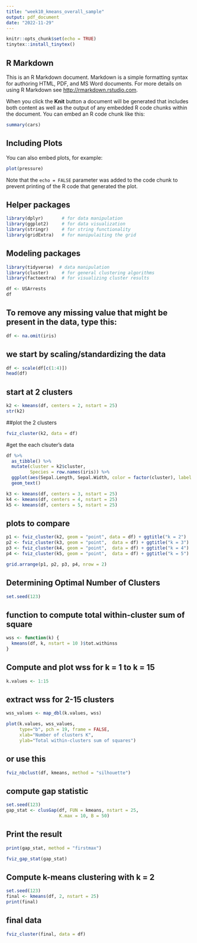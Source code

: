 ```yaml
---
title: "week10_kmeans_overall_sample"
output: pdf_document
date: "2022-11-29"
---
```


```r
knitr::opts_chunk$set(echo = TRUE)
tinytex::install_tinytex()
```

## R Markdown

This is an R Markdown document. Markdown is a simple formatting syntax for authoring HTML, PDF, and MS Word documents. For more details on using R Markdown see <http://rmarkdown.rstudio.com>.

When you click the **Knit** button a document will be generated that includes both content as well as the output of any embedded R code chunks within the document. You can embed an R code chunk like this:

```r
summary(cars)
```

## Including Plots

You can also embed plots, for example:

```r
plot(pressure)
```

Note that the `echo = FALSE` parameter was added to the code chunk to prevent printing of the R code that generated the plot.

## Helper packages
```r
library(dplyr)       # for data manipulation
library(ggplot2)     # for data visualization
library(stringr)     # for string functionality
library(gridExtra)   # for manipulaiting the grid
```

## Modeling packages
```r
library(tidyverse)  # data manipulation
library(cluster)     # for general clustering algorithms
library(factoextra)  # for visualizing cluster results

df <- USArrests
df
```

## To remove any missing value that might be present in the data, type this:
```r
df <- na.omit(iris)
```

## we start by scaling/standardizing the data
```r
df <- scale(df[c(1:4)])
head(df)
```

## start at 2 clusters
```r
k2 <- kmeans(df, centers = 2, nstart = 25)
str(k2)
```

##plot the 2 clusters
```r
fviz_cluster(k2, data = df)
```

#get the each clsuter's data
```r
df %>%
  as_tibble() %>%
  mutate(cluster = k2$cluster,
         Species = row.names(iris)) %>%
  ggplot(aes(Sepal.Length, Sepal.Width, color = factor(cluster), label = Species)) +
  geom_text()

k3 <- kmeans(df, centers = 3, nstart = 25)
k4 <- kmeans(df, centers = 4, nstart = 25)
k5 <- kmeans(df, centers = 5, nstart = 25)
```

## plots to compare
```r
p1 <- fviz_cluster(k2, geom = "point", data = df) + ggtitle("k = 2")
p2 <- fviz_cluster(k3, geom = "point",  data = df) + ggtitle("k = 3")
p3 <- fviz_cluster(k4, geom = "point",  data = df) + ggtitle("k = 4")
p4 <- fviz_cluster(k5, geom = "point",  data = df) + ggtitle("k = 5")

grid.arrange(p1, p2, p3, p4, nrow = 2)
```


## Determining Optimal Number of Clusters
```r
set.seed(123)
```


## function to compute total within-cluster sum of square 
```r
wss <- function(k) {
  kmeans(df, k, nstart = 10 )$tot.withinss
}
```


## Compute and plot wss for k = 1 to k = 15
```r
k.values <- 1:15
```


## extract wss for 2-15 clusters
```r
wss_values <- map_dbl(k.values, wss)

plot(k.values, wss_values,
     type="b", pch = 19, frame = FALSE, 
     xlab="Number of clusters K",
     ylab="Total within-clusters sum of squares")
```


## or use this
```r
fviz_nbclust(df, kmeans, method = "silhouette")
```


## compute gap statistic
```r
set.seed(123)
gap_stat <- clusGap(df, FUN = kmeans, nstart = 25,
                    K.max = 10, B = 50)
```

## Print the result
```r
print(gap_stat, method = "firstmax")

fviz_gap_stat(gap_stat)
```


## Compute k-means clustering with k = 2
```r
set.seed(123)
final <- kmeans(df, 2, nstart = 25)
print(final)
```


## final data
```r
fviz_cluster(final, data = df)
```



